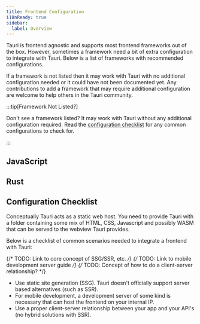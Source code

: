 ```yaml
---
title: Frontend Configuration
i18nReady: true
sidebar:
  label: Overview
---
```



Tauri is frontend agnostic and supports most frontend frameworks out of the box. However, sometimes a framework need a bit of extra configuration to integrate with Tauri. Below is a list of frameworks with recommended configurations.

If a framework is not listed then it may work with Tauri with no additional configuration needed or it could have not been documented yet. Any contributions to add a framework that may require additional configuration are welcome to help others in the Tauri community.

:::tip[Framework Not Listed?]

Don't see a framework listed? It may work with Tauri without any additional configuration required. Read the [configuration checklist](#configuration-checklist) for any common configurations to check for.

:::

## JavaScript

<CardGrid>
	<LinkCard title="Next.js" href="/guides/frontend/nextjs" />
	<LinkCard title="Nuxt" href="/guides/frontend/nuxt" />
	<LinkCard title="Qwik" href="/guides/frontend/qwik" />
	<LinkCard title="Svelte" href="/guides/frontend/svelte" />
	<LinkCard title="Vite" href="/guides/frontend/vite" />
	<LinkCard title="Webpack" href="/guides/frontend/webpack" />
</CardGrid>

## Rust

<CardGrid>
	<LinkCard title="Leptos" href="/guides/frontend/leptos" />
	<LinkCard title="Sycamore" href="/guides/frontend/sycamore" />
	<LinkCard title="Trunk" href="/guides/frontend/trunk" />
	<LinkCard title="Yew" href="/guides/frontend/yew" />
</CardGrid>

## Configuration Checklist

Conceptually Tauri acts as a static web host. You need to provide Tauri with a folder containing some mix of HTML, CSS, Javascript and possibly WASM that can be served to the webview Tauri provides.

Below is a checklist of common scenarios needed to integrate a frontend with Tauri:

{/* TODO: Link to core concept of SSG/SSR, etc. */}
{/* TODO: Link to mobile development server guide */}
{/* TODO: Concept of how to do a client-server relationship? */}

- Use static site generation (SSG). Tauri doesn't officially support server based alternatives (such as SSR).
- For mobile development, a development server of some kind is necessary that can host the frontend on your internal IP.
- Use a proper client-server relationship between your app and your API's (no hybrid solutions with SSR).
